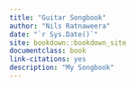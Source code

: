 ```yaml
--- 
title: "Guitar Songbook"
author: "Nils Ratnaweera"
date: "`r Sys.Date()`"
site: bookdown::bookdown_site
documentclass: book
link-citations: yes
description: "My Songbook"
---
```


<!-- # Allgemein -->

<!-- Hier ein kleiner Einführungstext -->